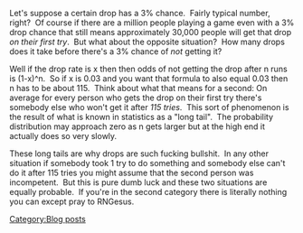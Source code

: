 Let's suppose a certain drop has a 3% chance.  Fairly typical number, right?  Of course if there are a million people playing a game even with a 3% drop chance that still means approximately 30,000 people will get that drop ''on their first try''.  But what about the opposite situation?  How many drops does it take before there's a 3% chance of ''not'' getting it?

Well if the drop rate is x then then odds of not getting the drop after n runs is (1-x)^n.  So if x is 0.03 and you want that formula to also equal 0.03 then n has to be about 115.  Think about what that means for a second: On average for every person who gets the drop on their first try there's somebody else who won't get it after ''115 tries''.  This sort of phenomenon is the result of what is known in statistics as a "long tail".  The probability distribution may approach zero as n gets larger but at the high end it actually does so very slowly.

These long tails are why drops are such fucking bullshit.  In any other situation if somebody took 1 try to do something and somebody else can't do it after 115 tries you might assume that the second person was incompetent.  But this is pure dumb luck and these two situations are equally probable.  If you're in the second category there is literally nothing you can except pray to RNGesus.
[[Category:Blog posts]]